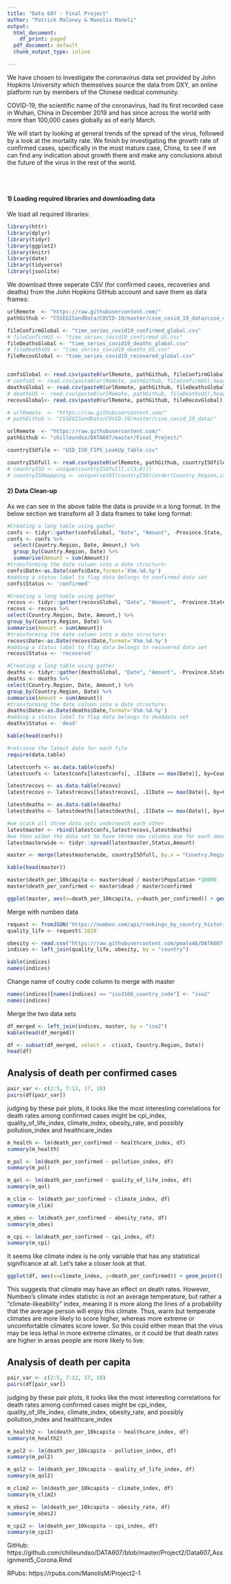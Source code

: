---
title: "Data 607 - Final Project"
author: "Patrick Maloney & Manolis Manoli"
output:
  html_document:
    df_print: paged
  pdf_document: default
  chunk_output_type: inline

---


We have chosen to investigate the coronavirus data set provided by John Hopkins University which themselves source the data from DXY, an online platform run by members of the Chinese nedical community.

COVID-19, the scientific name of the coronavirus, had its first recorded case in Wuhan, China in December 2019 and has since across the world with more than 100,000 cases globally as of early March.

We will start by looking at general trends of the spread of the virus, followed by a look at the mortality rate. We finish by investigating the growth rate of confirmed cases, specifically in the most mature case, China, to see if we can find any indication about growth there and make any conclusions about the future of the virus in the rest of the world.

  <br>
  <br>
   
#### 1) Loading required libraries and downloading data

We load all required libraries:

```{r load_libraries, eval=TRUE, results='hide',message=F}
library(httr)
library(dplyr)
library(tidyr)
library(ggplot2)
library(knitr)
library(date)
library(tidyverse)
library(jsonlite)
```

We download three seperate CSV (for confirmed cases, recoveries and deaths) from the John Hopkins GitHub account and save them as data frames:


```{r data_download,eval=TRUE}

urlRemote  <- "https://raw.githubusercontent.com/"
pathGithub <- "CSSEGISandData/COVID-19/master/csse_covid_19_data/csse_covid_19_time_series/"

fileConfirmGlobal <- "time_series_covid19_confirmed_global.csv"
# fileConfirmUS <- "time_series_covid19_confirmed_US.csv"
fileDeathsGlobal <- "time_series_covid19_deaths_global.csv"
# fileDeathsUS <- "time_series_covid19_deaths_US.csv"
fileRecovGlobal <- "time_series_covid19_recovered_global.csv"


confsGlobal <- read.csv(paste0(urlRemote, pathGithub, fileConfirmGlobal),header = TRUE)
# confsUS <- read.csv(paste0(urlRemote, pathGithub, fileConfirmUS),header = TRUE)
deathsGlobal <- read.csv(paste0(urlRemote, pathGithub, fileDeathsGlobal),header = TRUE)
# deathsUS <- read.csv(paste0(urlRemote, pathGithub, fileDeathsUS),header = TRUE)
recovsGlobal<- read.csv(paste0(urlRemote, pathGithub, fileRecovGlobal),header = TRUE)
```


```{r data_download_countryISO,eval=TRUE}

# urlRemote  <- "https://raw.githubusercontent.com/"
# pathGithub <- "CSSEGISandData/COVID-19/master/csse_covid_19_data/"

urlRemote  <- "https://raw.githubusercontent.com/"
pathGithub <- "chilleundso/DATA607/master/Final_Project/"

countryISOfile <- "UID_ISO_FIPS_LookUp_Table.csv"

countryISOfull <- read.csv(paste0(urlRemote, pathGithub, countryISOfile),header = TRUE)
# countryISO <- unique(countryISOfull[,c(3,8)])
# countryISOmapping <- unique(setDT(countryISO)[order(Country_Region,iso3)], by = "Country_Region")
```



#### 2) Data Clean-up

As we can see in the above table the data is provide in a long format. In the below section we transform all 3 data frames to take long format:

```{r create3tables,eval=TRUE}
#Creating a long table using gather
confs <- tidyr::gather(confsGlobal, "Date", "Amount", -Province.State, -Country.Region, -Lat, -Long)
confs <- confs %>%
  select(Country.Region, Date, Amount,) %>%
  group_by(Country.Region, Date) %>%
  summarise(Amount = sum(Amount))
#transforming the date column into a date structure:
confs$Date<-as.Date(confs$Date,format='X%m.%d.%y')
#adding a status label to flag data belongs to confirmed data set
confs$Status <- 'confirmed'

#Creating a long table using gather
recovs <- tidyr::gather(recovsGlobal, "Date", "Amount", -Province.State, -Country.Region, -Lat, -Long)
recovs <- recovs %>%
select(Country.Region, Date, Amount,) %>%
group_by(Country.Region, Date) %>%
summarise(Amount = sum(Amount))
#transforming the date column into a date structure:
recovs$Date<-as.Date(recovs$Date,format='X%m.%d.%y')
#adding a status label to flag data belongs to recovered data set
recovs$Status <- 'recovered'

#Creating a long table using gather
deaths <- tidyr::gather(deathsGlobal, "Date", "Amount", -Province.State, -Country.Region, -Lat, -Long)
deaths <- deaths %>%
select(Country.Region, Date, Amount,) %>%
group_by(Country.Region, Date) %>%
summarise(Amount = sum(Amount))
#transforming the date column into a date structure:
deaths$Date<-as.Date(deaths$Date,format='X%m.%d.%y')
#adding a status label to flag data belongs to deaddata set
deaths$Status <- 'dead'

kable(head(confs))

```

```{r latest_per_country,eval=TRUE}
#retrieve the latest date for each file
require(data.table)

latestconfs <- as.data.table(confs)
latestconfs <- latestconfs[latestconfs[, .I[Date == max(Date)], by=Country.Region]$V1]

latestrecovs <- as.data.table(recovs)
latestrecovs <- latestrecovs[latestrecovs[, .I[Date == max(Date)], by=Country.Region]$V1]

latestdeaths <- as.data.table(deaths)
latestdeaths <- latestdeaths[latestdeaths[, .I[Date == max(Date)], by=Country.Region]$V1]

```

```{r combine_latest_in_master,eval=TRUE}
#we stack all three data sets underneath each other
latestmaster <- rbind(latestconfs,latestrecovs,latestdeaths)
#we then widen the data set to have three new columns one for each amount of confirmed, recovered and dead cases:
latestmasterwide <- tidyr::spread(latestmaster,Status,Amount)

```




```{r add_ISO_master, echo=TRUE}
master <- merge(latestmasterwide, countryISOfull, by.x = "Country.Region", by.y = "Combined_Key",all.x = TRUE)

kable(head(master))
```

```{r add_measures}
master$death_per_10kcapita <- master$dead / master$Population *10000
master$death_per_confirmed <- master$dead / master$confirmed
```

```{r scatter,eval=TRUE}
ggplot(master, aes(x=death_per_10kcapita, y=death_per_confirmed)) + geom_point()
```

Merge with numbeo data
```{r}


request <- fromJSON("https://numbeo.com/api/rankings_by_country_historical?api_key=x2mmjp3a6651i3&section=12")
quality_life <- request$`2020`

obesity <- read.csv("https://raw.githubusercontent.com/pmalo46/DATA607-1/master/Final_Project/obesity.csv")
indices <- left_join(quality_life, obesity, by = "country")

kable(indices)
names(indices)
```
Change name of coutry code column to merge with master
```{r}
names(indices)[names(indices) == "iso3166_country_code"] <- "iso2"
names(indices)
```

Merge the two data sets
```{r}
df_merged <- left_join(indices, master, by = "iso2")
kable(head(df_merged))
```
```{r}
df <- subset(df_merged, select = -c(iso3, Country.Region, Date))
head(df)
```

## Analysis of death per confirmed cases

```{r}
pair_var <- c(2:5, 7:12, 17, 18)
pairs(df[pair_var])
```

judging by these pair plots, it looks like the most interesting correlations for death rates among confirmed cases might be cpi_index, quality_of_life_index, climate_index, obesity_rate, and possibly pollution_index and healthcare_index

```{r}
m_health <- lm(death_per_confirmed ~ healthcare_index, df)
summary(m_health)

m_pol <- lm(death_per_confirmed ~ pollution_index, df)
summary(m_pol)

m_qol <- lm(death_per_confirmed ~ quality_of_life_index, df)
summary(m_qol)

m_clim <- lm(death_per_confirmed ~ climate_index, df)
summary(m_clim)

m_obes <- lm(death_per_confirmed ~ obesity_rate, df)
summary(m_obes)

m_cpi <- lm(death_per_confirmed ~ cpi_index, df)
summary(m_cpi)
```

It seems like climate index is he only variable that has any statistical significance at all. Let's take a closer look at that.

```{r}
ggplot(df, aes(x=climate_index, y=death_per_confirmed)) + geom_point() + geom_smooth(method = "lm", formula = y~x)

```

This suggests that climate may have an effect on death rates. However, Numbeo's climate index statistic is not an average temperature, but rather a "climate-likeability" index, meaning it is more along the lines of a probability that the average person will enjoy this climate.  Thus, warm but temperate climates are more likely to score higher, whereas more extreme or uncomfortable climates score lower.  So this could either mean that the virus may be less lethal in more extreme climates, or it could be that death rates are higher in areas people are more likely to live.


## Analysis of death per capita

```{r}
pair_var <- c(2:5, 7:12, 17, 18)
pairs(df[pair_var])
```

judging by these pair plots, it looks like the most interesting correlations for death rates among confirmed cases might be cpi_index, quality_of_life_index, climate_index, obesity_rate, and possibly pollution_index and healthcare_index

```{r}
m_health2 <- lm(death_per_10kcapita ~ healthcare_index, df)
summary(m_health2)

m_pol2 <- lm(death_per_10kcapita ~ pollution_index, df)
summary(m_pol2)

m_qol2 <- lm(death_per_10kcapita ~ quality_of_life_index, df)
summary(m_qol2)

m_clim2 <- lm(death_per_10kcapita ~ climate_index, df)
summary(m_clim2)

m_obes2 <- lm(death_per_10kcapita ~ obesity_rate, df)
summary(m_obes2)

m_cpi2 <- lm(death_per_10kcapita ~ cpi_index, df)
summary(m_cpi2)
```



GitHub:
https://github.com/chilleundso/DATA607/blob/master/Project2/Data607_Assignment5_Corona.Rmd

RPubs:
https://rpubs.com/ManolisM/Project2-1

